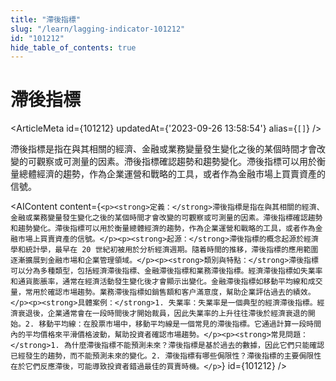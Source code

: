 ```yaml
---
title: "滯後指標"
slug: "/learn/lagging-indicator-101212"
id: "101212"
hide_table_of_contents: true
---
```



# 滯後指標

<ArticleMeta id={101212} updatedAt={'2023-09-26 13:58:54'} alias={`[]`} />
<div className='border-solid border-b border-t-0 my-4 border-[var(--ifm-color-gray-300)]' />

滯後指標是指在與其相關的經濟、金融或業務變量發生變化之後的某個時間才會改變的可觀察或可測量的因素。滯後指標確認趨勢和趨勢變化。滯後指標可以用於衡量總體經濟的趨勢，作為企業運營和戰略的工具，或者作為金融市場上買賣資產的信號。

<AIContent content={`<p><strong>定義：</strong>滯後指標是指在與其相關的經濟、金融或業務變量發生變化之後的某個時間才會改變的可觀察或可測量的因素。滯後指標確認趨勢和趨勢變化。滯後指標可以用於衡量總體經濟的趨勢，作為企業運營和戰略的工具，或者作為金融市場上買賣資產的信號。</p><p><strong>起源：</strong>滯後指標的概念起源於經濟學和統計學，最早在 20 世紀初被用於分析經濟週期。隨着時間的推移，滯後指標的應用範圍逐漸擴展到金融市場和企業管理領域。</p><p><strong>類別與特點：</strong>滯後指標可以分為多種類型，包括經濟滯後指標、金融滯後指標和業務滯後指標。經濟滯後指標如失業率和通貨膨脹率，通常在經濟活動發生變化後才會顯示出變化。金融滯後指標如移動平均線和成交量，常用於確認市場趨勢。業務滯後指標如銷售額和客户滿意度，幫助企業評估過去的績效。</p><p><strong>具體案例：</strong>1. 失業率：失業率是一個典型的經濟滯後指標。經濟衰退後，企業通常會在一段時間後才開始裁員，因此失業率的上升往往滯後於經濟衰退的開始。2. 移動平均線：在股票市場中，移動平均線是一個常見的滯後指標。它通過計算一段時間內的平均價格來平滑價格波動，幫助投資者確認市場趨勢。</p><p><strong>常見問題：</strong>1. 為什麼滯後指標不能預測未來？滯後指標是基於過去的數據，因此它們只能確認已經發生的趨勢，而不能預測未來的變化。2. 滯後指標有哪些侷限性？滯後指標的主要侷限性在於它們反應滯後，可能導致投資者錯過最佳的買賣時機。</p>`} id={101212} />
